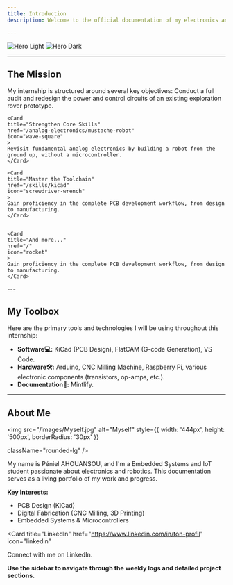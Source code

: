 ```yaml
---
title: Introduction
description: Welcome to the official documentation of my electronics and robotics internship, detailing projects, challenges, and learn

---
```


<img
  className="block dark:hidden"
  src="/images/woman3.png"
  alt="Hero Light"
/>
<img
  className="hidden dark:block"
  src="/images/woman3.png"
  alt="Hero Dark"
/>

---

## The Mission

My internship is structured around several key objectives:
<CardGroup cols={2}>
    <Card
    title="Redesign and Improve"
    href="/rover-project-electronic/architecture"
    icon="robot"
    >
    Conduct a full audit and redesign the power and control circuits of an existing exploration rover prototype.
    </Card>

    <Card
    title="Strengthen Core Skills"
    href="/analog-electronics/mustache-robot"
    icon="wave-square"
    >
    Revisit fundamental analog electronics by building a robot from the ground up, without a microcontroller.
    </Card>

    <Card
    title="Master the Toolchain"
    href="/skills/kicad"
    icon="screwdriver-wrench"
    >
    Gain proficiency in the complete PCB development workflow, from design to manufacturing.
    </Card>


    <Card
    title="And more..."
    href="/"
    icon="rocket"
    >
    Gain proficiency in the complete PCB development workflow, from design to manufacturing.
    </Card>
</CardGroup>
---


## My Toolbox

Here are the primary tools and technologies I will be using throughout this internship:

- **Software💻:** KiCad (PCB Design), FlatCAM (G-code Generation), VS Code.
- **Hardware🛠️:** Arduino, CNC Milling Machine, Raspberry Pi, various electronic components (transistors, op-amps, etc.).
- **Documentation📝:** Mintlify.
---
## About Me

<img 
src="/images/Myself.jpg" 
alt="Myself"
style={{ width: '444px', height: '500px', borderRadius: '30px' }}

className="rounded-lg"
/>
  
My name is Péniel AHOUANSOU, and I'm a Embedded Systems and IoT student passionate about electronics and robotics. This documentation serves as a living portfolio of my work and progress.

**Key Interests:**
- PCB Design (KiCad)
- Digital Fabrication (CNC Milling, 3D Printing)
- Embedded Systems & Microcontrollers

<Card
  title="LinkedIn"
  href="https://www.linkedin.com/in/ton-profil"
  icon="linkedin"
>
  Connect with me on LinkedIn.
</Card>

**Use the sidebar to navigate through the weekly logs and detailed project sections.**